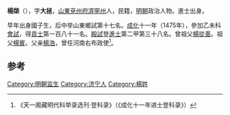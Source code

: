 '''楊棨'''（{{bd|1447年||？}}），字'''大拯'''，[[山東|山東]][[兗州府|兗州府]][[濟寧州|濟寧州]]人，民籍，[[明朝|明朝]]政治人物。進士出身。

早年出身國子生，后中举山東鄉試第十七名。[[成化|成化]]十一年（1475年），參加乙未科[[會試|會試]]，得[[貢士|貢士]]第一百八十一名。[[殿試|殿試]]登[[進士|進士]]第二甲第三十八名。曾祖父[[楊從善|楊從善]]。祖父[[楊賓|楊賓]]。父亲[[楊浩|楊浩]]，曾任河南右布政使<ref>《天一阁藏明代科举录选刊·登科录》（《成化十一年进士登科录》）</ref>。

==参考==
{{reflist}}
{{明朝人物小作品}}
{{成化十一年乙未科殿試金榜}}
[[Category:明朝监生|Category:明朝监生]]
[[Category:济宁人|Category:济宁人]]
[[Category:楊姓|Category:楊姓]]